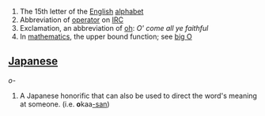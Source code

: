 # The 15th letter of the [[English]] [[alphabet]]
# Abbreviation of [[operator]] on [[IRC]]
# Exclamation, an abbreviation of [[oh]]: ''O' come all ye faithful''
# In [[mathematics]], the upper bound function; see [[big O]]

==[[Japanese]]==
''o-''
#A Japanese honorific that can also be used to direct the word's meaning at someone.  (i.e. '''o'''kaa[[-san]])